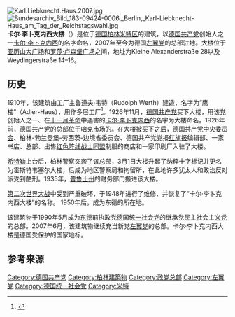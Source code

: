 {{coord|52|31|34|N|13|24|47|E| display=title|region:DE_type:landmark}}
[[Image:Karl.Liebknecht.Haus.2007.jpg|thumb]]
[[Image:Bundesarchiv_Bild_183-09424-0006,_Berlin,_Karl-Liebknecht-Haus_am_Tag_der_Reichstagswahl.jpg|thumb]]
'''卡尔·李卜克内西大楼'''（{{lang-de|Karl-Liebknecht-Haus}}）是位于[[德国|德国]][[柏林|柏林]][[米特_(米特区)|米特区]]的建筑，以[[德国共产党|德国共产党]]创始人之一[[卡尔·李卜克内西|卡尔·李卜克内西]]的名字命名，2007年至今为德国[[左翼党_(德国)|左翼党]]的总部驻地。大楼位于[[亚历山大广场|亚历山大广场]]和[[罗莎·卢森堡广场|罗莎·卢森堡广场]]之间，地址为Kleine Alexanderstraße 28以及Weydingerstraße 14–16。

==历史==
1910年，该建筑由工厂主鲁道夫·韦特（Rudolph Werth）建造，名字为“鹰楼”（Adler-Haus），用作多层工厂<ref name="linke">{{cite web |url=https://klh.die-linke.de/geschichte/ |title=Zur Geschichte des Karl-Liebknecht-Hauses |publisher=Die Linke |language=de |access-date=2021-01-07 |archive-date=2020-10-28 |archive-url=https://web.archive.org/web/20201028162629/https://klh.die-linke.de/geschichte/ |dead-url=no }}</ref>。1926年11月，[[德国共产党|德国共产党]]买下大楼，用该党创始人之一、在[[德国十一月革命|十一月革命]]中遇害的[[卡尔·李卜克内西|卡尔·李卜克内西]]的名字为大楼命名。1926年前，德国共产党的总部位于[[哈克市场|哈克市场]]的{{link-de|罗森塔尔街|Rosenthaler Straße}}。在大楼被买下之后，德国共产党[[中央委员会|中央委员会]]、柏林-勃兰登堡-劳西茨-边境省委员会、德国共产党党报[[红旗报|红旗报]]编辑部、一家书店、{{link-de|德国共产主义青年团|Kommunistischer Jugendverband Deutschlands (1920)}}总部、出售[[红色阵线战士同盟|红色阵线战士同盟]]制服的商店和一家印刷厂入驻了大楼。

[[希特勒|希特勒]]上台后，柏林警察突袭了该总部，3月1日大楼升起了纳粹十字标记并更名为霍斯特韦塞尔大楼，后成为地区警察局和拘留所，在此地许多犹太人和政治反对派受到酷刑。1935年，[[普鲁士州|普鲁士州]]的财务部门搬进该大楼。

[[第二次世界大战|第二次世界大战]]中受到严重破坏，于1948年进行了维修，并恢复了“卡尔·李卜克内西大楼”的名称。 1950年后，成为东德{{link-de|德国统一社会党中央马克思列宁主义学院|Institut für Marxismus-Leninismus beim Zentralkomitee der SED|马克思列宁主义学院}}的所在地。

该建筑物于1990年5月成为[[东德|东德]]前执政党[[德国统一社会党|德国统一社会党]]的继承党[[民主社会主义党_(德国)|民主社会主义党]]的总部。2007年6月，该建筑物继续充当新党[[左翼党_(德国)|左翼党]]的总部。卡尔·李卜克内西大楼是德国受保护的国家地标。

==参考来源==
{{reflist}}

[[Category:德国共产党|Category:德国共产党]]
[[Category:柏林建築物|Category:柏林建築物]]
[[Category:政党总部|Category:政党总部]]
[[Category:左翼党|Category:左翼党]]
[[Category:德国统一社会党|Category:德国统一社会党]]
[[Category:米特|Category:米特]]